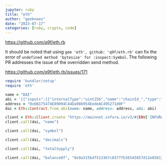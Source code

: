 ```yaml
---
jupyter: ruby
title: "eth"
author: "geeknees"
date: "2023-07-17"
categories: [ruby, crypto, code]
---
```


[https://github.com/q9f/eth.rb](https://github.com/q9f/eth.rb)

It should be noted that using `gem 'eth', github: 'q9f/eth.rb'` can fix the error of `undefined method 'bytesize' for :inspect:Symbol`. The following PR addresses the issue of the overridden send method.

[https://github.com/q9f/eth.rb/issues/171](https://github.com/q9f/eth.rb/issues/171)


```ruby
require 'bundler/setup'
require 'eth'
```


```ruby
name = "DAI"
abi = '[{"inputs":[{"internalType":"uint256","name":"chainId_","type":"uint256"}],"payable":false,"stateMutability":"nonpayable","type":"constructor"},{"anonymous":false,"inputs":[{"indexed":true,"internalType":"address","name":"src","type":"address"},{"indexed":true,"internalType":"address","name":"guy","type":"address"},{"indexed":false,"internalType":"uint256","name":"wad","type":"uint256"}],"name":"Approval","type":"event"},{"anonymous":true,"inputs":[{"indexed":true,"internalType":"bytes4","name":"sig","type":"bytes4"},{"indexed":true,"internalType":"address","name":"usr","type":"address"},{"indexed":true,"internalType":"bytes32","name":"arg1","type":"bytes32"},{"indexed":true,"internalType":"bytes32","name":"arg2","type":"bytes32"},{"indexed":false,"internalType":"bytes","name":"data","type":"bytes"}],"name":"LogNote","type":"event"},{"anonymous":false,"inputs":[{"indexed":true,"internalType":"address","name":"src","type":"address"},{"indexed":true,"internalType":"address","name":"dst","type":"address"},{"indexed":false,"internalType":"uint256","name":"wad","type":"uint256"}],"name":"Transfer","type":"event"},{"constant":true,"inputs":[],"name":"DOMAIN_SEPARATOR","outputs":[{"internalType":"bytes32","name":"","type":"bytes32"}],"payable":false,"stateMutability":"view","type":"function"},{"constant":true,"inputs":[],"name":"PERMIT_TYPEHASH","outputs":[{"internalType":"bytes32","name":"","type":"bytes32"}],"payable":false,"stateMutability":"view","type":"function"},{"constant":true,"inputs":[{"internalType":"address","name":"","type":"address"},{"internalType":"address","name":"","type":"address"}],"name":"allowance","outputs":[{"internalType":"uint256","name":"","type":"uint256"}],"payable":false,"stateMutability":"view","type":"function"},{"constant":false,"inputs":[{"internalType":"address","name":"usr","type":"address"},{"internalType":"uint256","name":"wad","type":"uint256"}],"name":"approve","outputs":[{"internalType":"bool","name":"","type":"bool"}],"payable":false,"stateMutability":"nonpayable","type":"function"},{"constant":true,"inputs":[{"internalType":"address","name":"","type":"address"}],"name":"balanceOf","outputs":[{"internalType":"uint256","name":"","type":"uint256"}],"payable":false,"stateMutability":"view","type":"function"},{"constant":false,"inputs":[{"internalType":"address","name":"usr","type":"address"},{"internalType":"uint256","name":"wad","type":"uint256"}],"name":"burn","outputs":[],"payable":false,"stateMutability":"nonpayable","type":"function"},{"constant":true,"inputs":[],"name":"decimals","outputs":[{"internalType":"uint8","name":"","type":"uint8"}],"payable":false,"stateMutability":"view","type":"function"},{"constant":false,"inputs":[{"internalType":"address","name":"guy","type":"address"}],"name":"deny","outputs":[],"payable":false,"stateMutability":"nonpayable","type":"function"},{"constant":false,"inputs":[{"internalType":"address","name":"usr","type":"address"},{"internalType":"uint256","name":"wad","type":"uint256"}],"name":"mint","outputs":[],"payable":false,"stateMutability":"nonpayable","type":"function"},{"constant":false,"inputs":[{"internalType":"address","name":"src","type":"address"},{"internalType":"address","name":"dst","type":"address"},{"internalType":"uint256","name":"wad","type":"uint256"}],"name":"move","outputs":[],"payable":false,"stateMutability":"nonpayable","type":"function"},{"constant":true,"inputs":[],"name":"name","outputs":[{"internalType":"string","name":"","type":"string"}],"payable":false,"stateMutability":"view","type":"function"},{"constant":true,"inputs":[{"internalType":"address","name":"","type":"address"}],"name":"nonces","outputs":[{"internalType":"uint256","name":"","type":"uint256"}],"payable":false,"stateMutability":"view","type":"function"},{"constant":false,"inputs":[{"internalType":"address","name":"holder","type":"address"},{"internalType":"address","name":"spender","type":"address"},{"internalType":"uint256","name":"nonce","type":"uint256"},{"internalType":"uint256","name":"expiry","type":"uint256"},{"internalType":"bool","name":"allowed","type":"bool"},{"internalType":"uint8","name":"v","type":"uint8"},{"internalType":"bytes32","name":"r","type":"bytes32"},{"internalType":"bytes32","name":"s","type":"bytes32"}],"name":"permit","outputs":[],"payable":false,"stateMutability":"nonpayable","type":"function"},{"constant":false,"inputs":[{"internalType":"address","name":"usr","type":"address"},{"internalType":"uint256","name":"wad","type":"uint256"}],"name":"pull","outputs":[],"payable":false,"stateMutability":"nonpayable","type":"function"},{"constant":false,"inputs":[{"internalType":"address","name":"usr","type":"address"},{"internalType":"uint256","name":"wad","type":"uint256"}],"name":"push","outputs":[],"payable":false,"stateMutability":"nonpayable","type":"function"},{"constant":false,"inputs":[{"internalType":"address","name":"guy","type":"address"}],"name":"rely","outputs":[],"payable":false,"stateMutability":"nonpayable","type":"function"},{"constant":true,"inputs":[],"name":"symbol","outputs":[{"internalType":"string","name":"","type":"string"}],"payable":false,"stateMutability":"view","type":"function"},{"constant":true,"inputs":[],"name":"totalSupply","outputs":[{"internalType":"uint256","name":"","type":"uint256"}],"payable":false,"stateMutability":"view","type":"function"},{"constant":false,"inputs":[{"internalType":"address","name":"dst","type":"address"},{"internalType":"uint256","name":"wad","type":"uint256"}],"name":"transfer","outputs":[{"internalType":"bool","name":"","type":"bool"}],"payable":false,"stateMutability":"nonpayable","type":"function"},{"constant":false,"inputs":[{"internalType":"address","name":"src","type":"address"},{"internalType":"address","name":"dst","type":"address"},{"internalType":"uint256","name":"wad","type":"uint256"}],"name":"transferFrom","outputs":[{"internalType":"bool","name":"","type":"bool"}],"payable":false,"stateMutability":"nonpayable","type":"function"},{"constant":true,"inputs":[],"name":"version","outputs":[{"internalType":"string","name":"","type":"string"}],"payable":false,"stateMutability":"view","type":"function"},{"constant":true,"inputs":[{"internalType":"address","name":"","type":"address"}],"name":"wards","outputs":[{"internalType":"uint256","name":"","type":"uint256"}],"payable":false,"stateMutability":"view","type":"function"}]'
address = "0x6B175474E89094C44Da98b954EedeAC495271d0F"
dai = Eth::Contract.from_abi(name: name, address: address, abi: abi)
```

```ruby
client = Eth::Client.create "https://mainnet.infura.io/v3/#{ENV['INFURA_ACCESS_TOKEN']}"
client.call(dai, "name")
```

```ruby
client.call(dai, "symbol")
```

```ruby
client.call(dai, "decimals")
```

```ruby
client.call(dai, "totalSupply")
```

```ruby
client.call(dai, "balanceOf", "0x9a315bdf513367c0377fb36545857d12e85813ef")
```